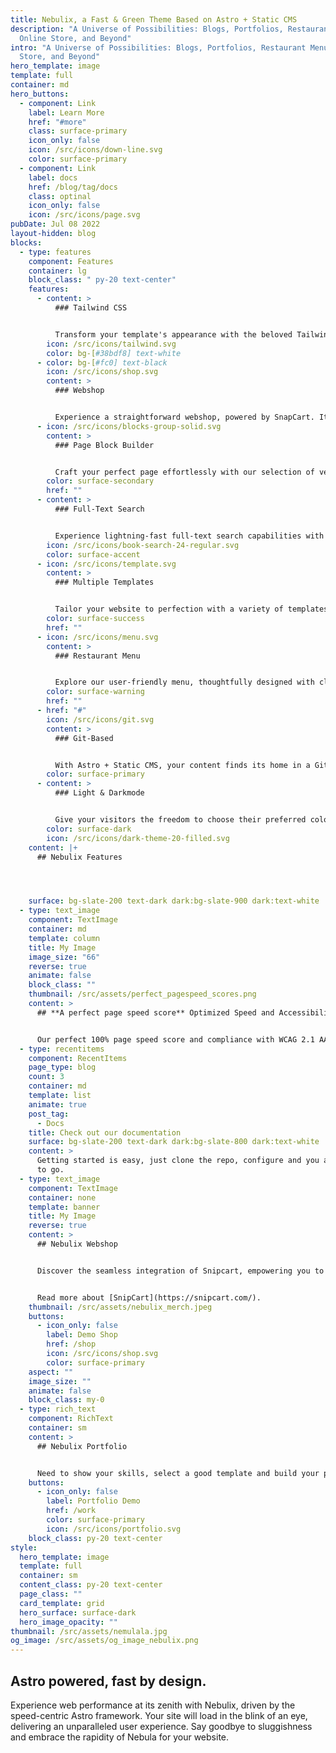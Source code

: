 ```yaml
---
title: Nebulix, a Fast & Green Theme Based on Astro + Static CMS
description: "A Universe of Possibilities: Blogs, Portfolios, Restaurant Menus,
  Online Store, and Beyond"
intro: "A Universe of Possibilities: Blogs, Portfolios, Restaurant Menus, Online
  Store, and Beyond"
hero_template: image
template: full
container: md
hero_buttons:
  - component: Link
    label: Learn More
    href: "#more"
    class: surface-primary
    icon_only: false
    icon: /src/icons/down-line.svg
    color: surface-primary
  - component: Link
    label: docs
    href: /blog/tag/docs
    class: optinal
    icon_only: false
    icon: /src/icons/page.svg
pubDate: Jul 08 2022
layout-hidden: blog
blocks:
  - type: features
    component: Features
    container: lg
    block_class: " py-20 text-center"
    features:
      - content: >
          ### Tailwind CSS


          Transform your template's appearance with the beloved Tailwind CSS framework. Easily customize your design, bringing your unique vision to life.
        icon: /src/icons/tailwind.svg
        color: bg-[#38bdf8] text-white
      - color: bg-[#fc0] text-black
        icon: /src/icons/shop.svg
        content: >
          ### Webshop


          Experience a straightforward webshop, powered by SnapCart. It seamlessly handles product variations and even accommodates digital products.
      - icon: /src/icons/blocks-group-solid.svg
        content: >
          ### Page Block Builder


          Craft your perfect page effortlessly with our selection of versatile blocks. Customize and extend your page exactly the way you want it.
        color: surface-secondary
        href: ""
      - content: >
          ### Full-Text Search


          Experience lightning-fast full-text search capabilities with Pagefind. Our integrated search engine seamlessly enhances your site's user experience.
        icon: /src/icons/book-search-24-regular.svg
        color: surface-accent
      - icon: /src/icons/template.svg
        content: >
          ### Multiple Templates


          Tailor your website to perfection with a variety of templates for pages, blogs, shops, portfolios, and menus. Craft each page precisely as you envision.
        color: surface-success
        href: ""
      - icon: /src/icons/menu.svg
        content: >
          ### Restaurant Menu


          Explore our user-friendly menu, thoughtfully designed with clear labels and detailed information about allergens for your dining peace of mind.
        color: surface-warning
        href: ""
      - href: "#"
        icon: /src/icons/git.svg
        content: >
          ### Git-Based


          With Astro + Static CMS, your content finds its home in a Git repository, ensuring efficient content management and collaboration.
        color: surface-primary
      - content: >
          ### Light & Darkmode


          Give your visitors the freedom to choose their preferred color scheme, ensuring a personalized browsing experience.
        color: surface-dark
        icon: /src/icons/dark-theme-20-filled.svg
    content: |+
      ## Nebulix Features




    surface: bg-slate-200 text-dark dark:bg-slate-900 dark:text-white
  - type: text_image
    component: TextImage
    container: md
    template: column
    title: My Image
    image_size: "66"
    reverse: true
    animate: false
    block_class: ""
    thumbnail: /src/assets/perfect_pagespeed_scores.png
    content: >
      ## **A perfect page speed score** Optimized Speed and Accessibility


      Our perfect 100% page speed score and compliance with WCAG 2.1 AA standards reflect our commitment. We've optimized speed and accessibility, ensuring a superior user experience for all.
  - type: recentitems
    component: RecentItems
    page_type: blog
    count: 3
    container: md
    template: list
    animate: true
    post_tag:
      - Docs
    title: Check out our documentation
    surface: bg-slate-200 text-dark dark:bg-slate-800 dark:text-white
    content: >
      Getting started is easy, just clone the repo, configure and you are ready
      to go.
  - type: text_image
    component: TextImage
    container: none
    template: banner
    title: My Image
    reverse: true
    content: >
      ## Nebulix Webshop


      Discover the seamless integration of Snipcart, empowering you to efficiently oversee your store directly within a Static CMS. Whether your offerings include digital products or physical goods, Snipcart boasts a wealth of exceptional features, making it an ideal choice for the majority of small webshops. 


      Read more about [SnipCart](https://snipcart.com/).
    thumbnail: /src/assets/nebulix_merch.jpeg
    buttons:
      - icon_only: false
        label: Demo Shop
        href: /shop
        icon: /src/icons/shop.svg
        color: surface-primary
    aspect: ""
    image_size: ""
    animate: false
    block_class: my-0
  - type: rich_text
    component: RichText
    container: sm
    content: >
      ## Nebulix Portfolio


      Need to show your skills, select a good template and build your portfolio with nebulix.
    buttons:
      - icon_only: false
        label: Portfolio Demo
        href: /work
        color: surface-primary
        icon: /src/icons/portfolio.svg
    block_class: py-20 text-center
style:
  hero_template: image
  template: full
  container: sm
  content_class: py-20 text-center
  page_class: ""
  card_template: grid
  hero_surface: surface-dark
  hero_image_opacity: ""
thumbnail: /src/assets/nemulala.jpg
og_image: /src/assets/og_image_nebulix.png
---
```


## Astro powered, fast by design.

Experience web performance at its zenith with Nebulix, driven by the speed-centric Astro framework. Your site will load in the blink of an eye, delivering an unparalleled user experience. Say goodbye to sluggishness and embrace the rapidity of Nebula for your website.
